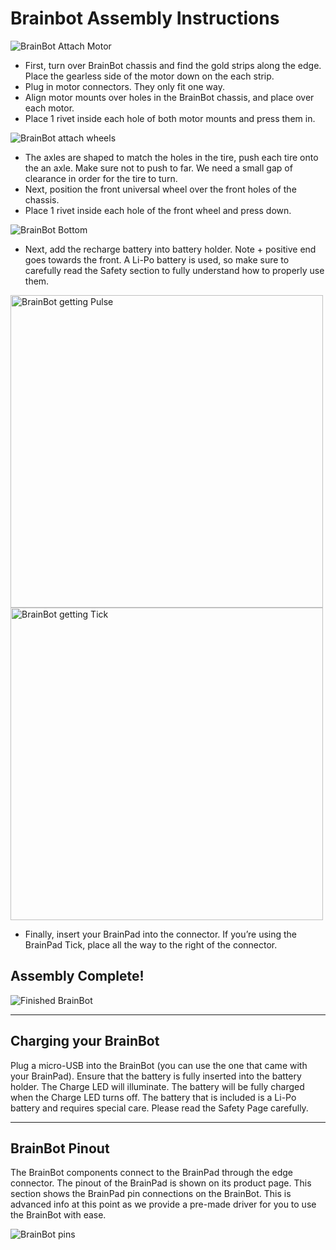 # Brainbot Assembly Instructions

![BrainBot Attach Motor](pathname:///img/catalog/brainbot_assembly/bba_1.gif)

- First, turn over BrainBot chassis and find the gold strips along the edge. Place the gearless side of the motor down on the each strip.
- Plug in motor connectors. They only fit one way.
- Align motor mounts over holes in the BrainBot chassis, and place over each motor.
- Place 1 rivet inside each hole of both motor mounts and press them in.

![BrainBot attach wheels](pathname:///img/catalog/brainbot_assembly/bba_2.gif)

- The axles are shaped to match the holes in the tire, push each tire onto the an axle. Make sure not to push to far. We need a small gap of clearance in order for the tire to turn.
- Next, position the front universal wheel over the front holes of the chassis.
- Place 1 rivet inside each hole of the front wheel and press down.

![BrainBot Bottom](pathname:///img/catalog/brainbot_assembly/bba_3.png)

- Next, add the recharge battery into battery holder. Note + positive end goes towards the front. A Li-Po battery is used, so make sure to carefully read the Safety section to fully understand how to properly use them.

<div style={{ display: 'flex', justifyContent: 'center', gap: '1rem' }}>
  <img src="/img/catalog/brainbot_assembly/bba_4.gif" alt="BrainBot getting Pulse" width="500" />
  <img src="/img/catalog/brainbot_assembly/bba_5.gif" alt="BrainBot getting Tick" width="500" />
</div>

- Finally, insert your BrainPad into the connector. If you’re using the BrainPad Tick, place all the way to the right of the connector.

## Assembly Complete!

![Finished BrainBot](pathname:///img/catalog/brainbot_assembly/bba_6.png)

---

## Charging your BrainBot

Plug a micro-USB into the BrainBot (you can use the one that came with your BrainPad). Ensure that the battery is fully inserted into the battery holder. The Charge LED will illuminate. The battery will be fully charged when the Charge LED turns off. The battery that is included is a Li-Po battery and requires special care. Please read the Safety Page carefully.

---

## BrainBot Pinout

The BrainBot components connect to the BrainPad through the edge connector. The pinout of the BrainPad is shown on its product page. This section shows the BrainPad pin connections on the BrainBot. This is advanced info at this point as we provide a pre-made driver for you to use the BrainBot with ease.

![BrainBot pins](pathname:///img/catalog/brainbot_assembly/bba_7.png)

